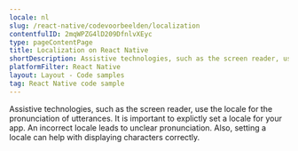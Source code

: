 ```yaml
---
locale: nl
slug: /react-native/codevoorbeelden/localization
contentfulID: 2mqWPZG4lD209DfnlvXEyc
type: pageContentPage
title: Localization on React Native
shortDescription: Assistive technologies, such as the screen reader, use the locale for the pronunciation of utterances.
platformFilter: React Native
layout: Layout - Code samples
tag: React Native code sample
---
```


Assistive technologies, such as the screen reader, use the locale for the pronunciation of utterances. It is important to explictly set a locale for your app. An incorrect locale leads to unclear pronunciation. Also, setting a locale can help with displaying characters correctly.

<CodeSample id="text-localization" locale="nl" platform="react native"/>